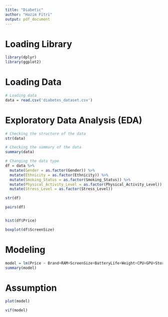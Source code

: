 ```yaml
---
title: "Diabetic"
author: "Hazim Fitri"
output: pdf_document
---
```


# Loading Library

```r
library(dplyr)
library(ggplot2)
```

# Loading Data

```r
# Loading data
data = read.csv('diabetes_dataset.csv')
```

# Exploratory Data Analysis (EDA)

```r
# Checking the structure of the data
str(data)

# Checking the summary of the data
summary(data)
```

```r
# Changing the data type
df = data %>% 
  mutate(Gender = as.factor(Gender)) %>%
  mutate(Ethnicity = as.factor(Ethnicity)) %>%
  mutate(Smoking_Status = as.factor(Smoking_Status)) %>%
  mutate(Physical_Activity_Level = as.factor(Physical_Activity_Level)) %>%
  mutate(Stress_Level = as.factor(Stress_Level))

str(df)
```

```r
pairs(df)
```

```r

```

```r
hist(df$Price)
```

```r
boxplot(df$ScreenSize)
```

# Modeling

```r
model = lm(Price ~ Brand+RAM+ScreenSize+BatteryLife+Weight+CPU+GPU+Storage+Resolution, data = df)
summary(model)
```

# Assumption

```r
plot(model)
```

```r
vif(model)
```
